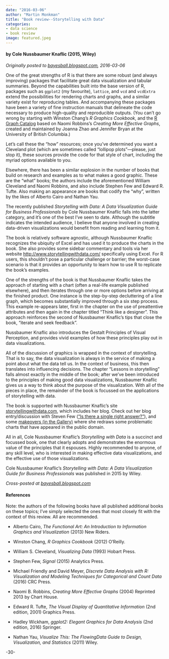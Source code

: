 ```yaml
---
date: "2016-03-06"
author: "Martin Monkman"
title: "Book review--Storytelling with Data"
categories:
- data science
- book review
image: featured.jpeg
---
```



<!--
Copyright 2016 Martin Monkman

This work is licensed under the Creative Commons Attribution 4.0 International License.
To view a copy of this license, visit http://creativecommons.org/licenses/by/4.0/.
-->



#### by Cole Nussbaumer Knaflic (2015, Wiley)


_Originally posted to [bayesball.blogspot.com](https://bayesball.blogspot.com/2016/03/book-review-storytelling-with-data.html), 2016-03-06_


One of the great strengths of R is that there are some robust (and always improving) packages that facilitate great data visualization and tabular summaries. Beyond the capabilities built into the base version of R, packages such as `ggplot2` (my favourite), `lattice`, and `vcd` and `vcdExtra` extend the possibilities for rendering charts and graphs, and a similar variety exist for reproducing tables. And accompanying these packages have been a variety of fine instruction manuals that delineate the code necessary to produce high-quality and reproducible outputs. (You can't go wrong by starting with Winston Chang's _R Graphics Cookbook_, and the [R Graph Catalog](http://shiny.stat.ubc.ca/r-graph-catalog/) based on Naomi Robbins's _Creating More Effective Graphs_, created and maintained by Joanna Zhao and Jennifer Bryan at the University of British Columbia.)

Let's call these the "how" resources; once you've determined you want a Cleveland plot (which are sometimes called "lollipop plots"—please, just stop it), these sources provide the code for that style of chart, including the myriad options available to you.

Elsewhere, there has been a similar explosion in the number of books that build on research and examples as to what makes a good graphic.  These are the "what" books; the authors include the aforementioned William Cleveland and Naomi Robbins, and also include  Stephen Few and Edward R. Tufte. Also making an appearance are books that codify the "why", written by the likes of Alberto Cairo and Nathan Yau.

The recently published _Storytelling with Data: A Data Visualization Guide for Business Professionals_ by Cole Nussbaumer Knaflic falls into the latter category, and it's one of the best I've seen to date. Although the subtitle indicates the intended audience, I believe that anyone involved in creating data-driven visualizations would benefit from reading and learning from it.

The book is relatively software agnostic, although Nussbaumer Knaflic recognizes the ubiquity of Excel and has used it to produce the charts in the book. She also provides some sidebar commentary and tools via her website [http://www.storytellingwithdata.com/](http://www.storytellingwithdata.com/) specifically using Excel. For R users, this shouldn't pose a particular challenge or barrier; the worst-case scenario is that it provides an opportunity to learn how to use R to replicate the book's examples. 

One of the strengths of the book is that Nussbaumer Knaflic takes the approach of starting with a chart (often a real-life example published elsewhere), and then iterates through one or more options before arriving at the finished product. One instance is the step-by-step decluttering of a line graph, which becomes substantially improved through a six step process. This example re-appears later, first in the chapter on the use of preattentive attributes and then again in the chapter titled "Think like a designer". This approach reinforces the second of Nussbaumer Knaflic's tips that close the book, "iterate and seek feedback".

Nussbaumer Knaflic also introduces the Gestalt Principles of Visual Perception, and provides vivid examples of how these principles play out in data visualizations.

All of the discussion of graphics is wrapped in the context of storytelling. That is to say, the data visualization is always in the service of making a point about what the data tell us. In the context of business, this then translates into influencing decisions. The chapter "Lessons in storytelling" falls almost exactly in the middle of the book; after we've been introduced to the principles of making good data visualizations, Nussbaumer Knaflic gives us a way to think about the purpose of the visualization. With all of the pieces in place, the remainder of the book is focussed on the applications of storytelling with data.

The book is supported with Nussbaumer Knaflic's site [storytellingwithdata.com](http://www.storytellingwithdata.com/), which includes her blog. Check out her blog entry/discussion with Steven Few (["Is there a single right answer?"](http://www.storytellingwithdata.com/blog/2016/1/12/is-there-a-single-right-answer)), and some [makeovers (in the Gallery)](http://www.storytellingwithdata.com/gallery/) where she redraws some problematic charts that have appeared in the public domain. 

All in all, Cole Nussbaumer Knaflic's _Storytelling with Data_ is a succinct and focussed book, one that clearly adopts and demonstrates the enormous value of the principles that it espouses. Highly recommended to anyone, of any skill level, who is interested in making effective data visualizations, and the effective use of those visualizations.  

Cole Nussbaumer Knaflic's  _Storytelling with Data: A Data Visualization Guide for Business Professionals_ was published in 2015 by Wiley.

_Cross-posted at [bayesball.blogspot.com](bayesball.blogspot.com)_

#### References

Note: the authors of the following books have all published additional books on these topics; I've simply selected the ones that most closely fit with the context of this review. All are recommended.

* Alberto Cairo, _The Functional Art: An Introduction to Information Graphics and Visualization_ (2013) New Riders.

* Winston Chang, _R Graphics Cookbook_ (2012) O'Reilly.

* William S. Cleveland, _Visualizing Data_ (1993) Hobart Press.

* Stephen Few, _Signal_ (2015) Analytics Press.

* Michael Friendly and David Meyer, _Discrete Data Analysis with R: Visualization and Modeling Techniques for Categorical and Count Data_ (2016) CRC Press.

* Naomi B. Robbins, _Creating More Effective Graphs_ (2004) Reprinted 2013 by Chart House.

* Edward R. Tufte, _The Visual Display of Quantitative Information_ (2nd edition, 2001) Graphics Press.

* Hadley Wickham, _ggplot2: Elegant Graphics for Data Analysis_ (2nd edition, 2016) Springer.

* Nathan Yau, _Visualize This: The FlowingData Guide to Design, Visualization, and Statistics_ (2011) Wiley.

-30-
